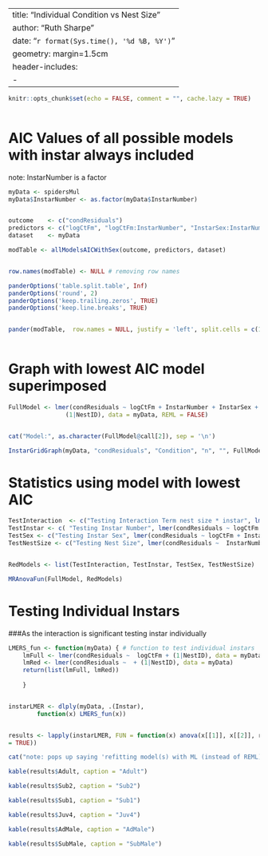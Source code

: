 

---
title: "Individual Condition vs Nest Size"
author: "Ruth Sharpe"
date: "`r format(Sys.time(), '%d %B, %Y')`"
geometry: margin=1.5cm
header-includes:
    - \usepackage{caption}
---

\captionsetup[table]{labelformat=empty}

```{r include = FALSE}
knitr::opts_chunk$set(echo = FALSE, comment = "", cache.lazy = TRUE)
	
```


AIC Values of all possible models with instar always included
====================

note: InstarNumber is a factor

```{r kable, results='asis',  echo = FALSE, warnings = FALSE, message = FALSE}

myData <- spidersMul
myData$InstarNumber <- as.factor(myData$InstarNumber)


outcome    <- c("condResiduals")
predictors <- c("logCtFm", "logCtFm:InstarNumber", "InstarSex:InstarNumber", "InstarSex:logCtFm")
dataset    <- myData

modTable <- allModelsAICWithSex(outcome, predictors, dataset)


row.names(modTable) <- NULL # removing row names

panderOptions('table.split.table', Inf)
panderOptions('round', 2)
panderOptions('keep.trailing.zeros', TRUE)
panderOptions('keep.line.breaks', TRUE)


pander(modTable,  row.names = NULL, justify = 'left', split.cells = c(1, 2, 61, 2))
	
```

\pagebreak


Graph with lowest AIC model superimposed
====================
 

```{r, fig.height=7, fig.width=13}


FullModel <- lmer(condResiduals ~ logCtFm + InstarNumber + InstarSex + logCtFm:InstarNumber +
				(1|NestID), data = myData, REML = FALSE)


cat("Model:", as.character(FullModel@call[2]), sep = '\n')

InstarGridGraph(myData, "condResiduals", "Condition", "n", "", FullModel, same_y_axis = "y")

```




Statistics using model with lowest AIC
====================


```{r Stats,  results='asis', echo = FALSE, comment = "", tab.cap = NULL }


TestInteraction  <- c("Testing Interaction Term nest size * instar", lmer(condResiduals ~ logCtFm + InstarNumber + InstarSex  + (1|NestID), data = myData, REML = FALSE))
TestInstar <- c( "Testing Instar Number", lmer(condResiduals ~ logCtFm + InstarSex + (1|NestID), data = myData, REML = FALSE))
TestSex <- c("Testing Instar Sex", lmer(condResiduals ~ logCtFm + InstarNumber +  + logCtFm:InstarNumber +  (1|NestID), data = myData, REML = FALSE))
TestNestSize <- c("Testing Nest Size", lmer(condResiduals ~  InstarNumber + InstarSex  + (1|NestID) , data = myData, REML = FALSE))


RedModels <- list(TestInteraction, TestInstar, TestSex, TestNestSize)

MRAnovaFun(FullModel, RedModels)

```
\pagebreak

Testing Individual Instars
====================
###As the interaction is significant testing instar individually



```{r IndInstars,  results='asis', echo = FALSE, comment = "", message = FALSE}


LMERS_fun <- function(myData) { # function to test individual instars 	
    lmFull <- lmer(condResiduals ~  logCtFm + (1|NestID), data = myData)
    lmRed <- lmer(condResiduals ~  + (1|NestID), data = myData)
    return(list(lmFull, lmRed))
	
    }


instarLMER <- dlply(myData, .(Instar),        
		function(x) LMERS_fun(x))


results <- lapply(instarLMER, FUN = function(x) anova(x[[1]], x[[2]], refit
= TRUE))

cat("note: pops up saying 'refitting model(s) with ML (instead of REML)'", "but if make anova refit = FALSE results don't make sense", sep = '\n')

kable(results$Adult, caption = "Adult")

kable(results$Sub2, caption = "Sub2")

kable(results$Sub1, caption = "Sub1")

kable(results$Juv4, caption = "Juv4")

kable(results$AdMale, caption = "AdMale")

kable(results$SubMale, caption = "SubMale")
	
```

